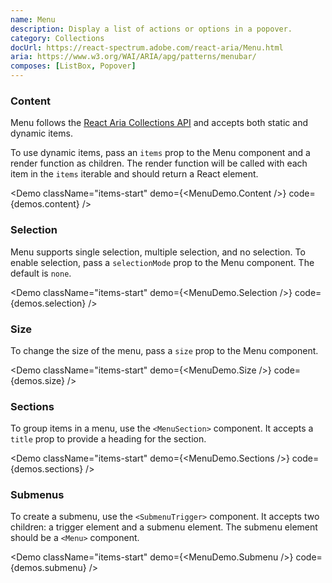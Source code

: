 ```yaml
---
name: Menu
description: Display a list of actions or options in a popover.
category: Collections
docUrl: https://react-spectrum.adobe.com/react-aria/Menu.html
aria: https://www.w3.org/WAI/ARIA/apg/patterns/menubar/
composes: [ListBox, Popover]
---
```


### Content

Menu follows the
[React Aria Collections API](https://react-spectrum.adobe.com/react-aria/collections.html)
and accepts both static and dynamic items.

To use dynamic items, pass an `items` prop to the Menu component and a render
function as children. The render function will be called with each item in the
`items` iterable and should return a React element.

<Demo
  className="items-start"
  demo={<MenuDemo.Content />}
  code={demos.content}
/>

### Selection

Menu supports single selection, multiple selection, and no selection. To enable
selection, pass a `selectionMode` prop to the Menu component. The default is
`none`.

<Demo
  className="items-start"
  demo={<MenuDemo.Selection />}
  code={demos.selection}
/>

### Size

To change the size of the menu, pass a `size` prop to the Menu component.

<Demo className="items-start" demo={<MenuDemo.Size />} code={demos.size} />

### Sections

To group items in a menu, use the `<MenuSection>` component. It accepts a
`title` prop to provide a heading for the section.

<Demo
  className="items-start"
  demo={<MenuDemo.Sections />}
  code={demos.sections}
/>

### Submenus

To create a submenu, use the `<SubmenuTrigger>` component. It accepts two
children: a trigger element and a submenu element. The submenu element should be
a `<Menu>` component.

<Demo
  className="items-start"
  demo={<MenuDemo.Submenu />}
  code={demos.submenu}
/>

